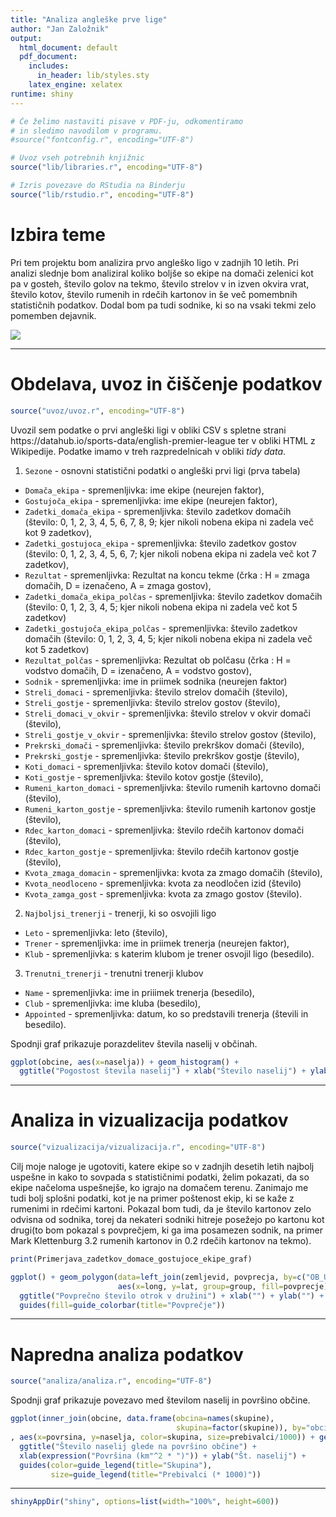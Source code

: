 ```yaml
---
title: "Analiza angleške prve lige"
author: "Jan Založnik"
output:
  html_document: default
  pdf_document:
    includes:
      in_header: lib/styles.sty
    latex_engine: xelatex
runtime: shiny
---
```


```r
# Če želimo nastaviti pisave v PDF-ju, odkomentiramo
# in sledimo navodilom v programu.
#source("fontconfig.r", encoding="UTF-8")

# Uvoz vseh potrebnih knjižnic
source("lib/libraries.r", encoding="UTF-8")
```

```r
# Izris povezave do RStudia na Binderju
source("lib/rstudio.r", encoding="UTF-8")
```

# Izbira teme

Pri tem projektu bom analizira prvo angleško ligo v zadnjih 10 letih. Pri analizi slednje bom analiziral koliko boljše so ekipe na domači zelenici kot pa v gosteh, število golov na tekmo, število strelov v in izven okvira vrat, število kotov, število rumenih in rdečih kartonov in še več pomembnih statističnih podatkov. Dodal bom pa tudi sodnike, ki so na vsaki tekmi zelo pomemben dejavnik.

![](slike/epl.png)

***

# Obdelava, uvoz in čiščenje podatkov

```r
source("uvoz/uvoz.r", encoding="UTF-8")
```

Uvozil sem podatke o prvi angleški ligi v obliki CSV s spletne strani https://datahub.io/sports-data/english-premier-league ter v obliki HTML z Wikipedije. Podatke imamo v treh razpredelnicah v obliki *tidy data*.

1. `Sezone` - osnovni statistični podatki o angleški prvi ligi (prva tabela)
  - `Domača_ekipa` - spremenljivka: ime ekipe (neurejen faktor),
  - `Gostujoča_ekipa` - spremenljivka: ime ekipe (neurejen faktor),
  - `Zadetki_domača_ekipa` - spremenljivka: število zadetkov domačih (število: 0, 1, 2, 3, 4, 5, 6, 7, 8, 9; kjer nikoli nobena ekipa ni zadela več kot 9 zadetkov),
  - `Zadetki_gostujoca_ekipa` - spremenljivka: število zadetkov gostov (število: 0, 1, 2, 3, 4, 5, 6, 7; kjer nikoli nobena ekipa ni zadela več kot 7 zadetkov),
  - `Rezultat` - spremenljivka: Rezultat na koncu tekme (črka : H = zmaga domačih, D = izenačeno, A = zmaga gostov),
  - `Zadetki_domača_ekipa_polčas` - spremenljivka: število zadetkov domačih (število: 0, 1, 2, 3, 4, 5; kjer nikoli nobena ekipa ni zadela več kot 5 zadetkov)
  - `Zadetki_gostujoča_ekipa_polčas` - spremenljivka: število zadetkov domačih (število: 0, 1, 2, 3, 4, 5; kjer nikoli nobena ekipa ni zadela več kot 5 zadetkov)
  - `Rezultat_polčas` - spremenljivka: Rezultat ob polčasu (črka : H = vodstvo domačih, D = izenačeno, A = vodstvo gostov),
  - `Sodnik` - spremenljivka: ime in priimek sodnika (neurejen faktor)
  - `Streli_domaci` - spremenljivka: število strelov domačih (število),
  - `Streli_gostje` - spremenljivka: število strelov gostov (število),
  - `Streli_domaci_v_okvir` - spremenljivka: število strelov v okvir domači (število),
  - `Streli_gostje_v_okvir` - spremenljivka: število strelov gostov (število),
  - `Prekrski_domači` - spremenljivka: število prekrškov domači (število),
  - `Prekrski_gostje` - spremenljivka: število prekrškov gostje (število),
  - `Koti_domaci` - spremenljivka: število kotov domači (število),
  - `Koti_gostje` - spremenljivka: število kotov gostje (število),
  - `Rumeni_karton_domaci` - spremenljivka: število rumenih kartovno domači (število),
  - `Rumeni_karton_gostje` - spremenljivka: število rumenih kartonov gostje (število),
  - `Rdec_karton_domaci` - spremenljivka: število rdečih kartonov domači (število),
  - `Rdec_karton_gostje` - spremenljivka: število rdečih kartonov gostje (število),
  - `Kvota_zmaga_domacin` - spremenljivka: kvota za zmago domačih (število),
  - `Kvota_neodloceno` - spremenljivka: kvota za neodločen izid (število)
  - `Kvota_zamga_gost` - spremenljivka: kvota za zmago gostov (število).
  

2. `Najboljsi_trenerji` - trenerji, ki so osvojili ligo
  - `Leto` - spremenljivka: leto (število),
  - `Trener` - spremenljivka: ime in priimek trenerja (neurejen faktor),
  - `Klub` - spremenljivka: s katerim klubom je trener osvojil ligo (besedilo).
  
3. `Trenutni_trenerji` - trenutni trenerji klubov
  - `Name` - spremenljivka: ime in priiimek trenerja (besedilo),
  - `Club` - spremenljivka: ime kluba (besedilo),
  - `Appointed` - spremenljivka: datum, ko so predstavili trenerja (števili in besedilo).



Spodnji graf prikazuje porazdelitev števila naselij v občinah.

```r
ggplot(obcine, aes(x=naselja)) + geom_histogram() +
  ggtitle("Pogostost števila naselij") + xlab("Število naselij") + ylab("Število občin")
```

***

# Analiza in vizualizacija podatkov

```r
source("vizualizacija/vizualizacija.r", encoding="UTF-8")
```

Cilj moje naloge je ugotoviti, katere ekipe so v zadnjih desetih letih najbolj uspešne in kako to sovpada s statističnimi podatki, želim pokazati, da so ekipe načeloma uspešnejše, ko igrajo na domačem terenu. Zanimajo me tudi bolj splošni podatki, kot je na primer poštenost ekip, ki se kaže z rumenimi in rdečimi kartoni. Pokazal bom tudi, da je število kartonov zelo odvisna od sodnika, torej da nekateri sodniki hitreje posežejo po kartonu kot drugi(to bom pokazal s povprečjem, ki ga ima posamezen sodnik, na primer Mark Klettenburg 3.2 rumenih kartonov in 0.2 rdečih kartonov na tekmo).

```r
print(Primerjava_zadetkov_domace_gostujoce_ekipe_graf)
```




```r
ggplot() + geom_polygon(data=left_join(zemljevid, povprecja, by=c("OB_UIME"="obcina")),
                        aes(x=long, y=lat, group=group, fill=povprecje)) +
  ggtitle("Povprečno število otrok v družini") + xlab("") + ylab("") +
  guides(fill=guide_colorbar(title="Povprečje"))
```

***

# Napredna analiza podatkov

```r
source("analiza/analiza.r", encoding="UTF-8")
```

Spodnji graf prikazuje povezavo med številom naselij in površino občine.

```r
ggplot(inner_join(obcine, data.frame(obcina=names(skupine),
                                     skupina=factor(skupine)), by="obcina")
, aes(x=povrsina, y=naselja, color=skupina, size=prebivalci/1000)) + geom_point() +
  ggtitle("Število naselij glede na površino občine") +
  xlab(expression("Površina (km"^2 * ")")) + ylab("Št. naselij") +
  guides(color=guide_legend(title="Skupina"),
         size=guide_legend(title="Prebivalci (* 1000)"))
```

***

```r
shinyAppDir("shiny", options=list(width="100%", height=600))
```
